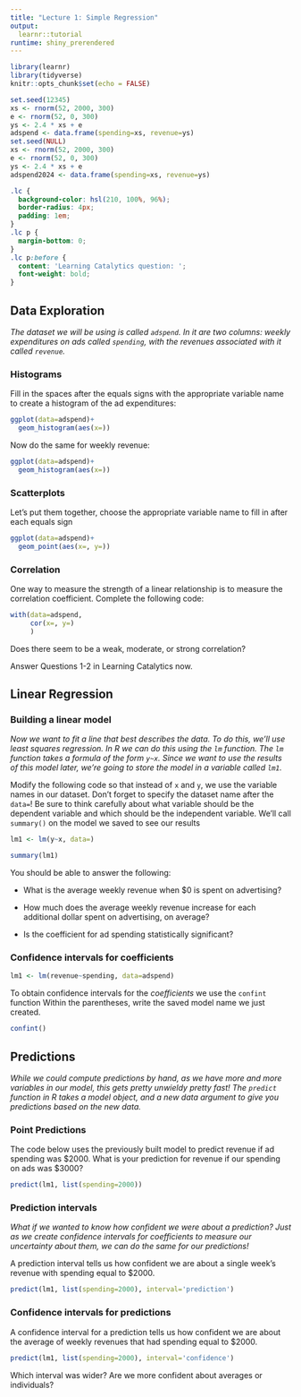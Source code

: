 ```yaml
---
title: "Lecture 1: Simple Regression"
output: 
  learnr::tutorial
runtime: shiny_prerendered
---
```


```r
library(learnr)
library(tidyverse)
knitr::opts_chunk$set(echo = FALSE)

set.seed(12345)
xs <- rnorm(52, 2000, 300)
e <- rnorm(52, 0, 300)
ys <- 2.4 * xs + e
adspend <- data.frame(spending=xs, revenue=ys)
set.seed(NULL)
xs <- rnorm(52, 2000, 300)
e <- rnorm(52, 0, 300)
ys <- 2.4 * xs + e
adspend2024 <- data.frame(spending=xs, revenue=ys)
```

```css
.lc {
  background-color: hsl(210, 100%, 96%);
  border-radius: 4px;
  padding: 1em;
}
.lc p {
  margin-bottom: 0;
}
.lc p:before {
  content: 'Learning Catalytics question: ';
  font-weight: bold;
}
```

## Data Exploration

*The dataset we will be using is called `adspend`. In it are two columns: weekly expenditures on ads called `spending`, with the revenues associated with it called `revenue`. *

### Histograms

Fill in the spaces after the equals signs with the appropriate variable name to create a histogram of the ad expenditures:
```r
ggplot(data=adspend)+
  geom_histogram(aes(x=))
```


Now do the same for weekly revenue:
```r
ggplot(data=adspend)+
  geom_histogram(aes(x=))
```


### Scatterplots

Let's put them together, choose the appropriate variable name to fill in after each equals sign
```r
ggplot(data=adspend)+
  geom_point(aes(x=, y=))
```

### Correlation
One way to measure the strength of a linear relationship is to measure the correlation coefficient. Complete the following code:
```r
with(data=adspend, 
     cor(x=, y=)
     )
```
Does there seem to be a weak, moderate, or strong correlation?

::: {.lc}
Answer Questions 1-2 in Learning Catalytics now.
:::


## Linear Regression

### Building a linear model

*Now we want to fit a line that best describes the data. To do this, we'll use least squares regression. In R we can do this using the `lm` function. The `lm` function takes a formula of the form `y~x`. Since we want to use the results of this model later, we're going to store the model in a variable called `lm1`.*

Modify the following code so that instead of `x` and `y`, we use the variable names in our dataset. Don't forget to specify the dataset name after the `data=`! Be sure to think carefully about what variable should be the dependent variable and which should be the independent variable. We'll call `summary()` on the model we saved to see our results

```r
lm1 <- lm(y~x, data=)

summary(lm1)
```

You should be able to answer the following:

- What is the average weekly revenue when $0 is spent on advertising?

- How much does the average weekly revenue increase for each additional dollar spent on advertising, on average?

- Is the coefficient for ad spending statistically significant?

### Confidence intervals for coefficients

```r
lm1 <- lm(revenue~spending, data=adspend)
```

To obtain confidence intervals for the *coefficients* we use the `confint` function
Within the parentheses, write the saved model name we just created.

```r
confint()
```

## Predictions

*While we could compute predictions by hand, as we have more and more variables in our model, this gets pretty unwieldy pretty fast! The `predict` function in R takes a model object, and a new data argument to give you predictions based on the new data. *

### Point Predictions

The code below uses the previously built model to predict revenue if ad spending was \$2000. What is your prediction for revenue if our spending on ads was $3000?

```r
predict(lm1, list(spending=2000))
```

### Prediction intervals
*What if we wanted to know how confident we were about a prediction? Just as we create confidence intervals for coefficients to measure our uncertainty about them, we can do the same for our predictions!*

A prediction interval tells us how confident we are about a single week's revenue with spending equal to \$2000.
```r
predict(lm1, list(spending=2000), interval='prediction')
```
### Confidence intervals for predictions
 
A confidence interval for a prediction tells us how confident we are about the average of weekly revenues that had spending equal to \$2000.

```r
predict(lm1, list(spending=2000), interval='confidence')
```

Which interval was wider? Are we more confident about averages or individuals?
